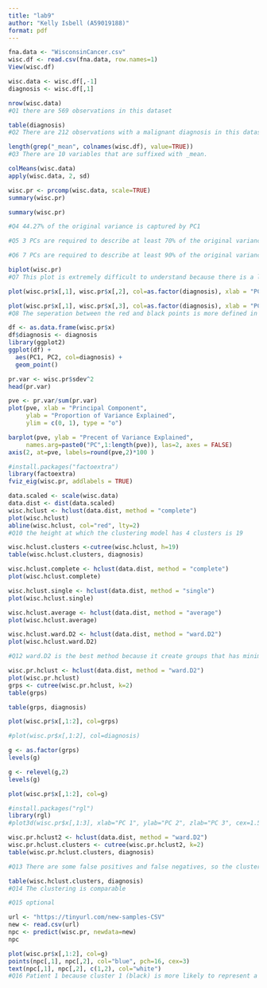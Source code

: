 ```yaml
---
title: "lab9"
author: "Kelly Isbell (A59019188)"
format: pdf
---
```

```r
fna.data <- "WisconsinCancer.csv"
wisc.df <- read.csv(fna.data, row.names=1)
View(wisc.df)
```

```r
wisc.data <- wisc.df[,-1]
diagnosis <- wisc.df[,1]
```

```r
nrow(wisc.data)
#Q1 there are 569 observations in this dataset
```
```r
table(diagnosis)
#Q2 There are 212 observations with a malignant diagnosis in this dataset.
```
```r
length(grep("_mean", colnames(wisc.df), value=TRUE))
#Q3 There are 10 variables that are suffixed with _mean.
```
```r
colMeans(wisc.data)
apply(wisc.data, 2, sd)
```
```r
wisc.pr <- prcomp(wisc.data, scale=TRUE)
summary(wisc.pr)
```
```r
summary(wisc.pr)
```
```r
#Q4 44.27% of the original variance is captured by PC1

#Q5 3 PCs are required to describe at least 70% of the original variance.

#Q6 7 PCs are required to describe at least 90% of the original variance.
```

```r
biplot(wisc.pr)
#Q7 This plot is extremely difficult to understand because there is a lot of overlap of components
```
```r
plot(wisc.pr$x[,1], wisc.pr$x[,2], col=as.factor(diagnosis), xlab = "PC1", ylab= "PC2")
```
```r
plot(wisc.pr$x[,1], wisc.pr$x[,3], col=as.factor(diagnosis), xlab = "PC1", ylab= "PC3")
#Q8 The seperation between the red and black points is more defined in the first plot (PC1 vs. PC2) in comparison to the 2nd plot (PC1 vs PC3)
```
```r
df <- as.data.frame(wisc.pr$x)
df$diagnosis <- diagnosis
library(ggplot2)
ggplot(df) + 
  aes(PC1, PC2, col=diagnosis) + 
  geom_point()
```
```r
pr.var <- wisc.pr$sdev^2
head(pr.var)
```
```r
pve <- pr.var/sum(pr.var)
plot(pve, xlab = "Principal Component", 
     ylab = "Proportion of Variance Explained", 
     ylim = c(0, 1), type = "o")
```
```r
barplot(pve, ylab = "Precent of Variance Explained",
     names.arg=paste0("PC",1:length(pve)), las=2, axes = FALSE)
axis(2, at=pve, labels=round(pve,2)*100 )
```
```r
#install.packages("factoextra")
library(factoextra)
fviz_eig(wisc.pr, addlabels = TRUE)
```


```r
data.scaled <- scale(wisc.data)
data.dist <- dist(data.scaled)
wisc.hclust <- hclust(data.dist, method = "complete") 
plot(wisc.hclust)
abline(wisc.hclust, col="red", lty=2)
#Q10 the height at which the clustering model has 4 clusters is 19
```

```r
wisc.hclust.clusters <-cutree(wisc.hclust, h=19)
table(wisc.hclust.clusters, diagnosis)
```
```r
wisc.hclust.complete <- hclust(data.dist, method = "complete") 
plot(wisc.hclust.complete)

wisc.hclust.single <- hclust(data.dist, method = "single")
plot(wisc.hclust.single)

wisc.hclust.average <- hclust(data.dist, method = "average") 
plot(wisc.hclust.average)

wisc.hclust.ward.D2 <- hclust(data.dist, method = "ward.D2") 
plot(wisc.hclust.ward.D2)

#Q12 ward.D2 is the best method because it create groups that has minimized variance within clusters
```
```r
wisc.pr.hclust <- hclust(data.dist, method = "ward.D2") 
plot(wisc.pr.hclust)
grps <- cutree(wisc.pr.hclust, k=2)
table(grps)
```
```r
table(grps, diagnosis)
```
```r
plot(wisc.pr$x[,1:2], col=grps)
```
```r
#plot(wisc.pr$x[,1:2], col=diagnosis)
```

```r
g <- as.factor(grps)
levels(g)
```
```r
g <- relevel(g,2)
levels(g)
```

```r
plot(wisc.pr$x[,1:2], col=g)
```
```r
#install.packages("rgl")
library(rgl)
#plot3d(wisc.pr$x[,1:3], xlab="PC 1", ylab="PC 2", zlab="PC 3", cex=1.5, size=1, type="s", col=grps)
```

```r
wisc.pr.hclust2 <- hclust(data.dist, method = "ward.D2")
wisc.pr.hclust.clusters <- cutree(wisc.pr.hclust2, k=2)
table(wisc.pr.hclust.clusters, diagnosis)

#Q13 There are some false positives and false negatives, so the clustering is not perfect
```
```r
table(wisc.hclust.clusters, diagnosis)
#Q14 The clustering is comparable
```
```r
#Q15 optional
```

```r
url <- "https://tinyurl.com/new-samples-CSV"
new <- read.csv(url)
npc <- predict(wisc.pr, newdata=new)
npc
```
```r
plot(wisc.pr$x[,1:2], col=g)
points(npc[,1], npc[,2], col="blue", pch=16, cex=3)
text(npc[,1], npc[,2], c(1,2), col="white")
#Q16 Patient 1 because cluster 1 (black) is more likely to represent a malignant observation
```

